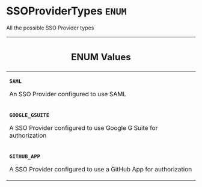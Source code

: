 <!--
  _____   ____    _   _  ____ _______   ______ _____ _____ _______
  |  __  / __   |  | |/ __ __   __| |  ____|  __ _   _|__   __|
  | |  | | |  | | |  | | |  | | | |    | |__  | |  | || |    | |
  | |  | | |  | | | . ` | |  | | | |    |  __| | |  | || |    | |
  | |__| | |__| | | |  | |__| | | |    | |____| |__| || |_   | |
  |_____/ ____/  |_| _|____/  |_|    |______|_____/_____|  |_|
  This file is auto-generated by script/generate_graphql_api_content.sh,
  please build the schema.json by running `rails api:graph:export`
  with https://github.com/buildkite/buildkite/,
  replace the content in data/graphql_data_schema.json
  and run the generation script `./scripts/generate-graphql-api-content.sh`.
-->
<!-- vale off -->
<h1 class="has-pills" data-algolia-exclude>
  SSOProviderTypes
  <span class="pill pill--enum pill--normal-case pill--large"><code>ENUM</code></span>
</h1>
<!-- vale on -->

<p>All the possible SSO Provider types</p>

<table class="responsive-table responsive-table--single-column-rows">
  <thead>
    <th>
      <h2 data-algolia-exclude>ENUM Values</h2>
    </th>
  </thead>
  <tbody>
    <tr>
      <td>
        <p>
          <strong>
            <code>SAML</code>
          </strong>
        </p>
        <p>An SSO Provider configured to use SAML</p>
      </td>
    </tr>
    <tr>
      <td>
        <p>
          <strong>
            <code>GOOGLE_GSUITE</code>
          </strong>
        </p>
        <p>A SSO Provider configured to use Google G Suite for authorization</p>
      </td>
    </tr>
    <tr>
      <td>
        <p>
          <strong>
            <code>GITHUB_APP</code>
          </strong>
        </p>
        <p>A SSO Provider configured to use a GitHub App for authorization</p>
      </td>
    </tr>
  </tbody>
</table>
